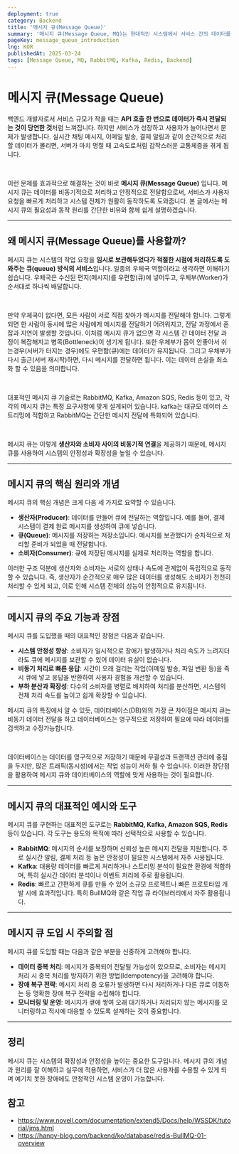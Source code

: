 ```yaml
---
deployment: true
category: Backend
title: '메시지 큐(Message Queue)'
summary: '메시지 큐(Message Queue, MQ)는 현대적인 시스템에서 서비스 간의 데이터를 효율적으로 전달하고 관리하기 위한 필수적인 도구입니다. 이 글에서는 메시지 큐를 도입해야 하는 이유와 동작 원리를 친절하고 쉽게 소개합니다.'
pageKey: message_queue_introduction
lng: KOR
publishedAt: 2025-03-24
tags: [Message Queue, MQ, RabbitMQ, Kafka, Redis, Backend]
---
```


# 메시지 큐(Message Queue)

백엔드 개발자로서 서비스 규모가 작을 때는 **API 호출 한 번으로 데이터가 즉시 전달되는 것이 당연한 것**처럼 느껴집니다. 하지만 서비스가 성장하고 사용자가 늘어나면서 문제가 발생합니다. 실시간 채팅 메시지, 이메일 발송, 결제 알림과 같이 순간적으로 처리할 데이터가 몰리면, 서버가 마치 명절 때 고속도로처럼 갑작스러운 교통체증을 겪게 됩니다.

<br />

이런 문제를 효과적으로 해결하는 것이 바로 **메시지 큐(Message Queue)** 입니다. 메시지 큐는 데이터를 비동기적으로 처리하고 안정적으로 전달함으로써, 서비스가 사용자 요청을 빠르게 처리하고 시스템 전체가 원활히 동작하도록 도와줍니다. 본 글에서는 메시지 큐의 필요성과 동작 원리를 간단한 비유와 함께 쉽게 설명하겠습니다.

---

## 왜 메시지 큐(Message Queue)를 사용할까?

메시지 큐는 시스템의 작업 요청을 **임시로 보관해두었다가 적절한 시점에 처리하도록 도와주는 큐(queue) 방식의 서비스**입니다. 일종의 우체국 역할이라고 생각하면 이해하기 쉽습니다. 우체국은 수신된 편지(메시지)를 우편함(큐)에 넣어두고, 우체부(Worker)가 순서대로 하나씩 배달합니다.

<br />

만약 우체국이 없다면, 모든 사람이 서로 직접 찾아가 메시지를 전달해야 합니다. 그렇게 되면 한 사람이 동시에 많은 사람에게 메시지를 전달하기 어려워지고, 전달 과정에서 혼잡과 지연이 발생할 것입니다. 이처럼 메시지 큐가 없으면 각 시스템 간 데이터 전달 과정이 복잡해지고 병목(Bottleneck)이 생기게 됩니다. 또한 우체부가 몸이 안좋아서 쉬는경우(서버가 터지는 경우)에도 우편함(큐)에는 데이터가 유지됩니다. 그리고 우체부가 다시 출근(서버 재시작)하면, 다시 메시지를 전달하면 됩니다. 이는 데이터 손실을 최소화 할 수 있음을 의미합니다.

<br />

대표적인 메시지 큐 기술로는 RabbitMQ, Kafka, Amazon SQS, Redis 등이 있고, 각각의 메시지 큐는 특정 요구사항에 맞게 설계되어 있습니다. kafka는 대규모 데이터 스트리밍에 적합하고 RabbitMQ는 간단한 메시지 전달에 특화되어 있습니다.

<br />

메시지 큐는 이렇게 **생산자와 소비자 사이의 비동기적 연결**을 제공하기 때문에, 메시지 큐를 사용하여 시스템의 안정성과 확장성을 높일 수 있습니다.

---

## 메시지 큐의 핵심 원리와 개념

메시지 큐의 핵심 개념은 크게 다음 세 가지로 요약할 수 있습니다.

- **생산자(Producer)**: 데이터를 만들어 큐에 전달하는 역할입니다. 예를 들어, 결제 시스템이 결제 완료 메시지를 생성하여 큐에 넣습니다.
- **큐(Queue)**: 메시지를 저장하는 저장소입니다. 메시지를 보관했다가 순차적으로 처리할 준비가 되었을 때 전달합니다.
- **소비자(Consumer)**: 큐에 저장된 메시지를 실제로 처리하는 역할을 합니다.

이러한 구조 덕분에 생산자와 소비자는 서로의 상태나 속도에 관계없이 독립적으로 동작할 수 있습니다. 즉, 생산자가 순간적으로 매우 많은 데이터를 생성해도 소비자가 천천히 처리할 수 있게 되고, 이로 인해 시스템 전체의 성능이 안정적으로 유지됩니다.

---

## 메시지 큐의 주요 기능과 장점

메시지 큐를 도입했을 때의 대표적인 장점은 다음과 같습니다.

- **시스템 안정성 향상**: 소비자가 일시적으로 장애가 발생하거나 처리 속도가 느려지더라도 큐에 메시지를 보관할 수 있어 데이터 유실이 없습니다.
- **비동기 처리로 빠른 응답**: 시간이 오래 걸리는 작업(이메일 발송, 파일 변환 등)을 즉시 큐에 넣고 응답을 반환하여 사용자 경험을 개선할 수 있습니다.
- **부하 분산과 확장성**: 다수의 소비자를 병렬로 배치하여 처리를 분산하면, 시스템의 전체 처리 속도를 높이고 쉽게 확장할 수 있습니다.

메시지 큐의 특징에서 알 수 있듯, 데이터베이스(DB)와의 가장 큰 차이점은 메시지 큐는 비동기 데이터 전달을 하고 데이터베이스는 영구적으로 저장하여 필요에 따라 데이터를 검색하고 수정가능합니다.

<br />

데이터베이스는 데이터를 영구적으로 저장하기 때문에 무결성과 트랜잭션 관리에 중점을 두지만, 많은 트래픽(동시성)에서는 작업 성능이 저하 될 수 있습니다. 이러한 장단점을 활용하여 메시지 큐와 데이터베이스의 역할에 맞게 사용하는 것이 필요합니다.

---

## 메시지 큐의 대표적인 예시와 도구

메시지 큐를 구현하는 대표적인 도구로는 **RabbitMQ, Kafka, Amazon SQS, Redis** 등이 있습니다. 각 도구는 용도와 목적에 따라 선택적으로 사용할 수 있습니다.

- **RabbitMQ**: 메시지의 순서를 보장하며 신뢰성 높은 메시지 전달을 지원합니다. 주로 실시간 알림, 결제 처리 등 높은 안정성이 필요한 시스템에서 자주 사용됩니다.
- **Kafka**: 대용량 데이터를 빠르게 처리하거나 스트리밍 분석이 필요한 환경에 적합하며, 특히 실시간 데이터 분석이나 이벤트 처리에 주로 활용됩니다.
- **Redis**: 빠르고 간편하게 큐를 만들 수 있어 소규모 프로젝트나 빠른 프로토타입 개발 시에 효과적입니다. 특히 BullMQ와 같은 작업 큐 라이브러리에서 자주 활용됩니다.

---

## 메시지 큐 도입 시 주의할 점

메시지 큐를 도입할 때는 다음과 같은 부분을 신중하게 고려해야 합니다.

- **데이터 중복 처리**: 메시지가 중복되어 전달될 가능성이 있으므로, 소비자는 메시지 처리 시 중복 처리를 방지하기 위한 방법(Idempotency)을 고려해야 합니다.
- **장애 복구 전략**: 메시지 처리 중 오류가 발생하면 다시 처리하거나 다른 큐로 이동하는 등 명확한 장애 복구 전략을 수립해야 합니다.
- **모니터링 및 운영**: 메시지가 큐에 쌓여 오래 대기하거나 처리되지 않는 메시지를 모니터링하고 적시에 대응할 수 있도록 설계하는 것이 중요합니다.

---

## 정리

메시지 큐는 시스템의 확장성과 안정성을 높이는 중요한 도구입니다. 메시지 큐의 개념과 원리를 잘 이해하고 실무에 적용하면, 서비스가 더 많은 사용자를 수용할 수 있게 되며 예기치 못한 장애에도 안정적인 시스템 운영이 가능합니다.

## 참고

- https://www.novell.com/documentation/extend5/Docs/help/WSSDK/tutorial/jms.html
- https://hanpy-blog.com/backend/ko/database/redis-BullMQ-01-overview

